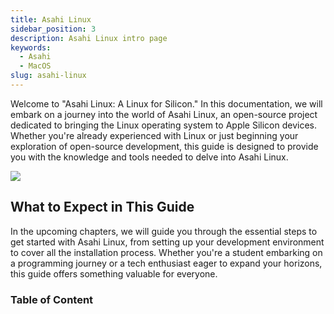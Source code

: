 ```yaml
---
title: Asahi Linux
sidebar_position: 3
description: Asahi Linux intro page
keywords:
  - Asahi
  - MacOS
slug: asahi-linux
---
```



Welcome to "Asahi Linux: A Linux for Silicon." In this documentation, we will embark on a journey into the world of Asahi Linux, an open-source project dedicated to bringing the Linux operating system to Apple Silicon devices. Whether you're already experienced with Linux or just beginning your exploration of open-source development, this guide is designed to provide you with the knowledge and tools needed to delve into Asahi Linux.

<div style={{
    boxShadow: '0 0 5px rgba(0,0,0,0.7)',
    borderRadius: '16px',
    width: '25%',
    margin: 'auto',
    marginBottom: '20px',
    marginTop: '20px'
}}>
    <img
        src={Asahi}
        style={{
            width: '80%',
            marginTop: '20px',
            marginLeft: '20px',
            marginRight: '20px',
            marginBottom: '20px',
        }}
    />
</div>

## What to Expect in This Guide

In the upcoming chapters, we will guide you through the essential steps to
get started with Asahi Linux, from setting up your development environment
to cover all the installation process. Whether you're a student embarking on a
programming
journey or a tech enthusiast eager to expand your horizons, this guide offers something valuable for everyone.

### Table of Content

<DocCardList />
